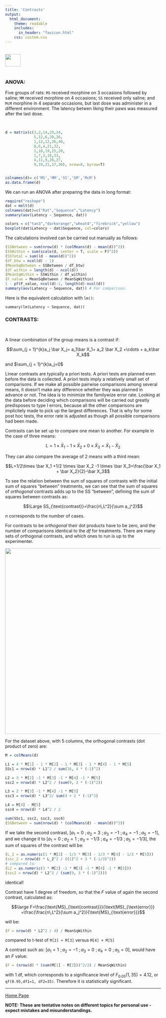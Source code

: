 ```yaml
---
title: 'Contrasts'
output: 
  html_document:
    theme: readable
    includes:
      in_header: "favicon.html" 
    css: custom.css
---
```


<br>
<a href="http://rinterested.github.io/statistics/index.html">
<img HEIGHT="40" WIDTH="50" src="logo.PNG"></a>
<br><br>


### ANOVA:


Five groups of rats: `MS` received morphine on $3$ occasions followed by saline; `MM` received morphine on $4$ occasions; `SS` received only saline; and `McM` morphine in $4$ separate occasions, but last dose was administer in a different environment. The latency betwen liking their paws was measured after the last dose.

<br>

```r
d = matrix(c(3,2,14,29,24,
             5,12,6,20,26,
             1,13,12,36,40,
             8,6,4,21,32,
             1,10,19,25,20,
             1,7,3,18,33,
             4,11,9,26,27,
             9,19,21,17,30), nrow=8, byrow=T)


colnames(d)= c('MS','MM','SS','SM','McM')
as.data.frame(d)

```

We can run an ANOVA after preparing the data in long format:

```r
require("reshape")
dat = melt(d)
colnames(dat)=c("Rat","Sequence","Latency")
summary(aov(Latency ~ Sequence, dat))
```
```r
colors = c("tan3","darkorange","wheat4","firebrick","yellow")
boxplot(dat$Latency ~ dat$Sequence, col=colors)
```

The calculations involved can be carried out manually as follows:

```r
(SSBetween = sum(nrow(d) * (colMeans(d) - mean(d))^2))
(SSWithin = sum(scale(d, center = T, scale = F)^2)) 
(SSTotal = sum((d - mean(d))^2))  
(df_btw = ncol(d) - 1)
(MeanSqBetween = SSBetween / df_btw)
(df_within = length(d) - ncol(d))
(MeanSqWithin = SSWithin / df_within)
(F_value = MeanSqBetween / MeanSqWithin) 
1 - pf(F_value, ncol(d)-1, length(d)-ncol(d))
summary(aov(Latency ~ Sequence, dat)) # For comparison.
```

Here is the equivalent calculation with `lm()`:

```
summary(lm(Latency ~ Sequence, dat))
```

### CONTRASTS:

<br>

A linear combination of the group means is a contrast if:

$$\sum_{j = 1}^{k}a_j \bar X_j= a_1\bar X_1+ a_2 \bar X_2 +\cdots + a_k\bar X_k$$

and $\sum_{j = 1}^{k}a_j=0$

Linear contrasts are typically a priori tests. A priori tests are planned even before the data is collected. A priori tests imply a relatively small set of comparisons. If we make all possible pairwise comparisons among several means, it doesn't make any difference whether they was planned in advance or not. The idea is to minimize the familywize error rate. Looking at the data before deciding which comparisons will be carried out greatly predisposes to type I errors, because all the other comparisons are implicitely made to pick up the largest differences. That is why for some post hoc tests, the error rate is adjusted as though all possible comparisons had been made.

Contrasts can be set up to compare one mean to another. For example in the case of three means:

$$L=1 \times \bar X_1 -1 \times \bar X_2 + 0 \times \bar X_3=\bar X_1 - \bar X_2$$

They can also compare the average of $2$ means with a third mean:

$$L=1/2\times \bar X_1 +1/2 \times \bar X_2 -1 \times \bar X_3=\frac{\bar X_1 + \bar X_2}{2}-\bar X_3$$

To see the relation between the sum of squares of contrasts with the initial sum of squares "between" treatments, we can see that the sum of squares of *orthogonal* contrasts adds up to the SS "between", defining the sum of squares between contrasts as:

$$\Large SS_{\text{contrast}}=\frac{n\,L^2}{\sum a_j^2}$$

$n$ corresponds to the number of cases.

For contrasts to be *orthogonal* their dot products have to be zero, and the number of comparisons identical to the $df$ for treatments. There are many sets of orthogonal contrasts, and which ones to run is up to the experimenter.

<img height="600" width="700" src="https://cloud.githubusercontent.com/assets/9312897/16775848/a1bd77fa-4830-11e6-94de-8fb1e90ddf89.png">

For the dataset above, with $5$ columns, the orthogonal contrasts (dot product of zero) are:

\begin{align} 
[4\,\,;\,-1\,\,;\,-1\,\,;\,-1\,\,;\,-1]\\
[0\,\,;\,3\,\,;\,-1\,\,;\,-1\,\,;\,-1]\\
[0\,\,;\,0\,\,;\,2\,\,;\,-1\,\,;\,-1]\\
[0\,\,;\,0\,\,;\,0\,\,;\,1\,\,;\,-1]\\
\end{align}


```r
M = colMeans(d)

L1 = 4 * M[1] - 1 * M[2] - 1 * M[3] - 1 * M[4] - 1 * M[5]
SSc1 = nrow(d) * L1^2 / sum(16, 4 * (-1)^2)

L2 = 3 * M[2] -1 * M[3] -1 * M[4] -1 * M[5]
ssc2 = nrow(d) * L2^2 / (sum(9, 3 * (-1)^2))

L3 = 2 * M[3] -1 * M[4] -1 * M[5]
ssc3 = nrow(d) * L3^2/ sum(4 + 2 * (-1)^2)

L4 = M[4] - M[5]
ssc4 = nrow(d) * L4^2 / 2

sum(SSc1, ssc2, ssc3, ssc4)
(SSBetween = sum(nrow(d) * (colMeans(d) - mean(d))^2))
```

If we take the second contrast, $[a_1=0\,\,;a_2=3\,\,;a_3=-1\,\,;a_4=-1\,\,;a_5=-1]$, and we change it to $[a_1=0\,\,;a_2=1\,\,;a_3=-1/3\,\,;a_4=-1/3\,\,;a_5=-1/3]$, the sum of squares of the contrast will be:

```r
(L_2 = as.numeric(1 * M[2] - 1/3 * M[3] - 1/3 * M[4] - 1/3 * M[5]))
(ssc_2 = nrow(d) * L_2^2 / ((1)^2 + 3 * (-1/3)^2))
# compared to:
(L2 = as.numeric(3 * M[2] -1 * M[3] -1 * M[4] -1 * M[5]))
(ssc2 = nrow(d) * L2^2 / (sum(9, 3 * (-1)^2)))
```

identical!

Contrast have $1$ degree of freedom, so that the $F$ value of again the second contrast, calculated as:

$$\large F=\frac{\text{MS}_{\text{contrast}}}{\text{MS}_{\text{error}}}
=\frac{\frac{n\,L^2}{\sum a_j^2}}{\text{MS}_{\text{error}}}$$

will be:

```r
(F = nrow(d) * L2^2 / 4) / MeanSqWithin
```

compared to t-test of `M[2] + M[3]` versus `M[4] + M[5]`

A contrast such as: $[a_1=1\,\,;a_2=-1\,\,;a_3=0\,\,;a_4=0\,\,;a_5=0]$, would have an $F$ value:

```r
(F = (nrow(d) * (sum(M[1] - M[2]))^2/2) / MeanSqWithin)
```

with $1$ df, which corresponds to a significance level of $F_{0.05}(1,35)=4.12$, or `qf(0.95,df1=1, df2=35)`. Therefore it is statistically significant.



---
<a href="http://rinterested.github.io/statistics/index.html">Home Page</a>

**NOTE: These are tentative notes on different topics for personal use - expect mistakes and misunderstandings.**

